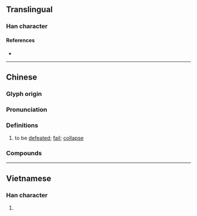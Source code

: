 {{character info}}
==Translingual==

===Han character===
{{Han char|rn=32|rad=土|as=06|sn=9|four=44127|canj=GKMS|ids=⿰土夸}}

====References====
* {{Han ref|kx=0228.291|hdz=10438.030|uh=57AE|ud=22446|bh=ABB1|bd=43953}}

----

==Chinese==
{{zh-forms}}

===Glyph origin===
{{Han etym}}

===Pronunciation===
{{zh-pron
|m=kuǎ
|ma=Zh-kua.ogg
|c=kwaa1
|h=pfs=
|md=
|mn=ml:khoa
|mn_note=khoa - vernacular (俗)
|w=
|mc=
|oc=y
|cat=v
}}

===Definitions===
{{zh-hanzi}}

# to be [[defeated]]; [[fail]]; [[collapse]]

===Compounds===
{{zh-der|垮臺|打垮|拖垮|累垮}}

{{zh-cat|Intermediate}}

----

==Vietnamese==

===Han character===
{{vi-hantu|[[khoai]]|rs=土06}}

# {{rfdef|vi|sort=土06}}